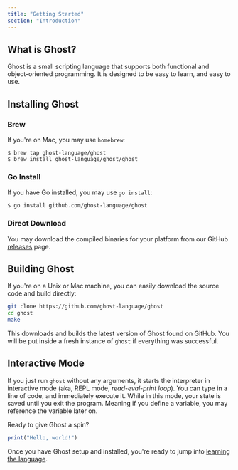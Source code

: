 ```yaml
---
title: "Getting Started"
section: "Introduction"
---
```


## What is Ghost?

Ghost is a small scripting language that supports both functional and object-oriented programming. It is designed to be easy to learn, and easy to use.

## Installing Ghost

### Brew

If you're on Mac, you may use `homebrew`:

```
$ brew tap ghost-language/ghost
$ brew install ghost-language/ghost/ghost
```

### Go Install

If you have Go installed, you may use `go install`:

```
$ go install github.com/ghost-language/ghost
```

### Direct Download

You may download the compiled binaries for your platform from our GitHub [releases](https://github.com/ghost-language/ghost/releases) page.

## Building Ghost

If you're on a Unix or Mac machine, you can easily download the source code and build directly:

```bash
git clone https://github.com/ghost-language/ghost
cd ghost
make
```

This downloads and builds the latest version of Ghost found on GitHub. You will be put inside a fresh instance of `ghost` if everything was successful.

## Interactive Mode

If you just run `ghost` without any arguments, it starts the interpreter in interactive mode (aka, REPL mode, _read-eval-print loop_). You can type in a line of code, and immediately execute it. While in this mode, your state is saved until you exit the program. Meaning if you define a variable, you may reference the variable later on.

Ready to give Ghost a spin?

```typescript
print("Hello, world!")
```

Once you have Ghost setup and installed, you're ready to jump into [learning the language](/docs/syntax).